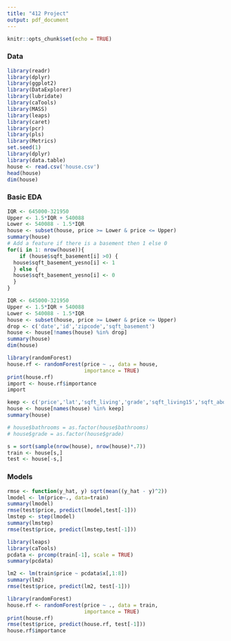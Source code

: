 ---
title: "412 Project"
output: pdf_document
---

```{r setup, include=FALSE}
knitr::opts_chunk$set(echo = TRUE)
```

### Data
```{r wrap-hook}
library(readr)
library(dplyr)
library(ggplot2)
library(DataExplorer)
library(lubridate)
library(caTools)
library(MASS)
library(leaps)
library(caret)
library(pcr)
library(pls)
library(Metrics)
set.seed(1)
library(dplyr)
library(data.table)
house <- read.csv('house.csv')
head(house)
dim(house)
```

### Basic EDA
```{r}
IQR <- 645000-321950
Upper <- 1.5*IQR + 540088
Lower <- 540088 - 1.5*IQR
house <- subset(house, price >= Lower & price <= Upper)
summary(house)
# Add a feature if there is a basement then 1 else 0
for(i in 1: nrow(house)){
    if (house$sqft_basement[i] >0) {
  house$sqft_basement_yesno[i] <- 1
  } else {
  house$sqft_basement_yesno[i] <- 0
  }
}

IQR <- 645000-321950
Upper <- 1.5*IQR + 540088
Lower <- 540088 - 1.5*IQR
house <- subset(house, price >= Lower & price <= Upper)
drop <- c('date','id','zipcode','sqft_basement')
house <- house[!names(house) %in% drop]
summary(house)
dim(house)

```


```{r}
library(randomForest)
house.rf <- randomForest(price ~ ., data = house,
                         importance = TRUE)
print(house.rf)
import <- house.rf$importance
import
```

```{r}
keep <- c('price','lat','sqft_living','grade','sqft_living15','sqft_above','long','yr_built','sqft_lot15','sqft_lot','bathrooms')
house <- house[names(house) %in% keep]
summary(house)
```

```{r}
# house$bathrooms = as.factor(house$bathrooms)
# house$grade = as.factor(house$grade)
```

```{r}
s = sort(sample(nrow(house), nrow(house)*.7))
train <- house[s,]
test <- house[-s,]
```

### Models
```{r}
rmse <- function(y_hat, y) sqrt(mean((y_hat - y)^2))
lmodel <- lm(price~., data=train)
summary(lmodel)
rmse(test$price, predict(lmodel,test[-1]))
lmstep <- step(lmodel)
summary(lmstep)
rmse(test$price, predict(lmstep,test[-1]))
```

```{r}
library(leaps)
library(caTools)
pcdata <- prcomp(train[-1], scale = TRUE)
summary(pcdata)
```

```{r}
lm2 <- lm(train$price ~ pcdata$x[,1:8])
summary(lm2)
rmse(test$price, predict(lm2, test[-1]))
```

```{r}
library(randomForest)
house.rf <- randomForest(price ~ ., data = train,
                         importance = TRUE)
print(house.rf)
rmse(test$price, predict(house.rf, test[-1]))
house.rf$importance
```
